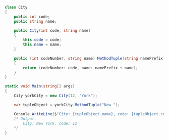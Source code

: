 ```csharp
class City
{
    public int code;
    public string name;

    public City(int code, string name)
    {
        this.code = code;
        this.name = name;
    }

    public (int codeNumber, string name) MethodTuple(string namePrefix)
    {
        return (codeNumber: code, name: namePrefix + name);
    }
}

static void Main(string[] args)
{
    City yorkCity = new City(12, "York");

    var tupleObject = yorkCity.MethodTuple("New ");

    Console.WriteLine($"City: {tupleObject.name}, code: {tupleObject.codeNumber}");
    /* Output:
        City: New York, code: 12
    */
}
```

